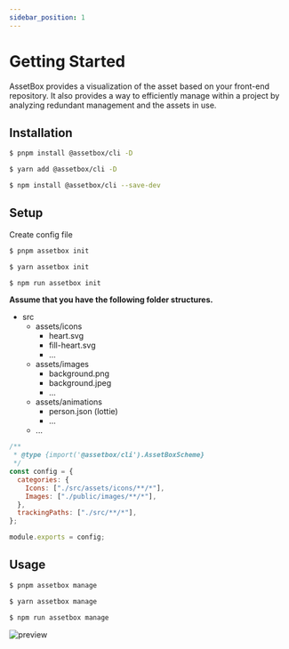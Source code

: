 ```yaml
---
sidebar_position: 1
---
```



# Getting Started

AssetBox provides a visualization of the asset based on your front-end repository. It also provides a way to efficiently manage within a project by analyzing redundant management and the assets in use.

## Installation

<Tabs>
  <TabItem value="pnpm" label="pnpm" default>

```sh
$ pnpm install @assetbox/cli -D
```

  </TabItem>
  <TabItem value="yarn" label="yarn">

```sh
$ yarn add @assetbox/cli -D
```

  </TabItem>
  <TabItem value="npm" label="npm">

```sh
$ npm install @assetbox/cli --save-dev
```

  </TabItem>
</Tabs>

## Setup

Create config file

<Tabs>
  <TabItem value="pnpm" label="pnpm" default>

```sh
$ pnpm assetbox init
```

  </TabItem>
  <TabItem value="yarn" label="yarn">

```sh
$ yarn assetbox init
```

  </TabItem>
  <TabItem value="npm" label="npm">

```sh
$ npm run assetbox init
```

  </TabItem>
</Tabs>

**Assume that you have the following folder structures.**

- src
  - assets/icons
    - heart.svg
    - fill-heart.svg
    - ...
  - assets/images
    - background.png
    - background.jpeg
    - ...
  - assets/animations
    - person.json (lottie)
    - ...
  - ...

```js twoslash title='assetbox.config.cjs'
/**
 * @type {import('@assetbox/cli').AssetBoxScheme}
 */
const config = {
  categories: {
    Icons: ["./src/assets/icons/**/*"],
    Images: ["./public/images/**/*"],
  },
  trackingPaths: ["./src/**/*"],
};

module.exports = config;
```

## Usage

<Tabs>
  <TabItem value="pnpm" label="pnpm" default>

```sh
$ pnpm assetbox manage
```

  </TabItem>
  <TabItem value="yarn" label="yarn">

```sh
$ yarn assetbox manage
```

  </TabItem>
  <TabItem value="npm" label="npm">

```sh
$ npm run assetbox manage
```

  </TabItem>
</Tabs>

<img
  alt="preview"
  src="https://user-images.githubusercontent.com/41789633/241983401-b6458ff1-f5a5-4f74-984d-f80b9dac83c2.png"
/>
